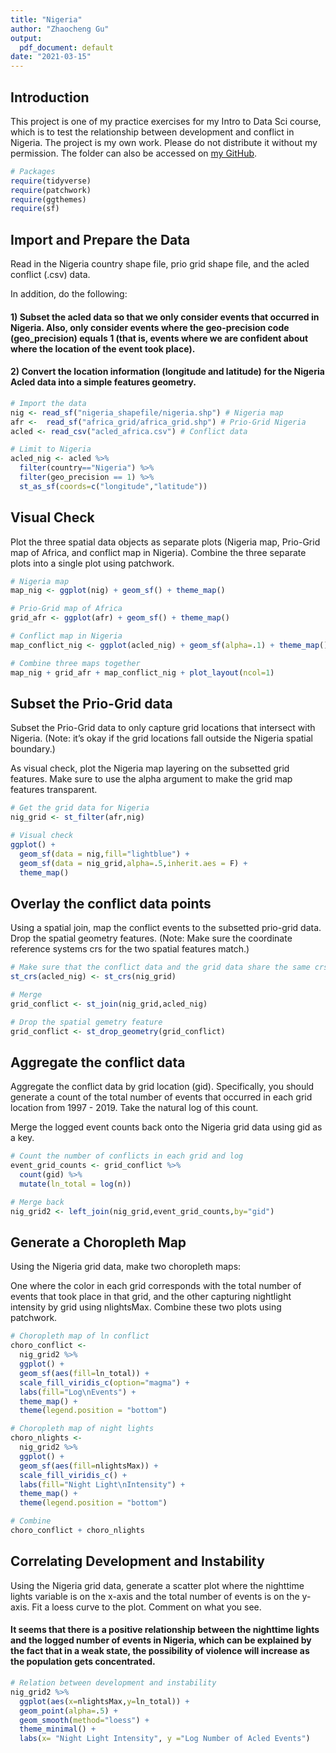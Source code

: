 ```yaml
---
title: "Nigeria"
author: "Zhaocheng Gu"
output:
  pdf_document: default
date: "2021-03-15"
---
```


## Introduction

This project is one of my practice exercises for my Intro to Data Sci course, which is to test the relationship between development and conflict in Nigeria. The project is my own work. Please do not distribute it without my permission. The folder can also be accessed on [my GitHub](https://github.com/GGGGUKIM/Coding_sample_R2).

```r
# Packages
require(tidyverse)
require(patchwork)
require(ggthemes)
require(sf)
```

## Import and Prepare the Data

Read in the Nigeria country shape file, prio grid shape file, and the acled conflict (.csv) data.

In addition, do the following:

#### 1) Subset the acled data so that we only consider events that occurred in Nigeria. Also, only consider events where the geo-precision code (geo_precision) equals 1 (that is, events where we are confident about where the location of the event took place).

#### 2) Convert the location information (longitude and latitude) for the Nigeria Acled data into a simple features geometry.

```r
# Import the data 
nig <- read_sf("nigeria_shapefile/nigeria.shp") # Nigeria map
afr <-  read_sf("africa_grid/africa_grid.shp") # Prio-Grid Nigeria
acled <- read_csv("acled_africa.csv") # Conflict data
```

```r
# Limit to Nigeria
acled_nig <- acled %>% 
  filter(country=="Nigeria") %>% 
  filter(geo_precision == 1) %>% 
  st_as_sf(coords=c("longitude","latitude"))
```

## Visual Check

Plot the three spatial data objects as separate plots (Nigeria map, Prio-Grid map of Africa, and conflict map in Nigeria). Combine the three separate plots into a single plot using patchwork.

```r
# Nigeria map
map_nig <- ggplot(nig) + geom_sf() + theme_map()

# Prio-Grid map of Africa
grid_afr <- ggplot(afr) + geom_sf() + theme_map()

# Conflict map in Nigeria
map_conflict_nig <- ggplot(acled_nig) + geom_sf(alpha=.1) + theme_map()

# Combine three maps together
map_nig + grid_afr + map_conflict_nig + plot_layout(ncol=1)
```

## Subset the Prio-Grid data

Subset the Prio-Grid data to only capture grid locations that intersect with Nigeria. (Note: it's okay if the grid locations fall outside the Nigeria spatial boundary.)

As visual check, plot the Nigeria map layering on the subsetted grid features. Make sure to use the alpha argument to make the grid map features transparent.

```r
# Get the grid data for Nigeria
nig_grid <- st_filter(afr,nig)

# Visual check
ggplot() +
  geom_sf(data = nig,fill="lightblue") +
  geom_sf(data = nig_grid,alpha=.5,inherit.aes = F) +
  theme_map()
```

## Overlay the conflict data points

Using a spatial join, map the conflict events to the subsetted prio-grid data. Drop the spatial geometry features. (Note: Make sure the coordinate reference systems crs for the two spatial features match.)

```r
# Make sure that the conflict data and the grid data share the same crs
st_crs(acled_nig) <- st_crs(nig_grid)

# Merge
grid_conflict <- st_join(nig_grid,acled_nig) 

# Drop the spatial gemetry feature
grid_conflict <- st_drop_geometry(grid_conflict)
```

## Aggregate the conflict data

Aggregate the conflict data by grid location (gid). Specifically, you should generate a count of the total number of events that occurred in each grid location from 1997 - 2019. Take the natural log of this count.

Merge the logged event counts back onto the Nigeria grid data using gid as a key.

```r
# Count the number of conflicts in each grid and log
event_grid_counts <- grid_conflict %>% 
  count(gid) %>% 
  mutate(ln_total = log(n))

# Merge back
nig_grid2 <- left_join(nig_grid,event_grid_counts,by="gid")
```

## Generate a Choropleth Map

Using the Nigeria grid data, make two choropleth maps:

One where the color in each grid corresponds with the total number of events that took place in that grid, and the other capturing nightlight intensity by grid using nlightsMax. Combine these two plots using patchwork.

```r
# Choropleth map of ln conflict 
choro_conflict <- 
  nig_grid2 %>% 
  ggplot() +
  geom_sf(aes(fill=ln_total)) +
  scale_fill_viridis_c(option="magma") + 
  labs(fill="Log\nEvents") +
  theme_map() +
  theme(legend.position = "bottom")

# Choropleth map of night lights
choro_nlights <- 
  nig_grid2 %>% 
  ggplot() +
  geom_sf(aes(fill=nlightsMax)) +
  scale_fill_viridis_c() + 
  labs(fill="Night Light\nIntensity") +
  theme_map() +
  theme(legend.position = "bottom")

# Combine
choro_conflict + choro_nlights 
```

## Correlating Development and Instability

Using the Nigeria grid data, generate a scatter plot where the nighttime lights variable is on the x-axis and the total number of events is on the y-axis. Fit a loess curve to the plot. Comment on what you see.

#### It seems that there is a positive relationship between the nighttime lights and the logged number of events in Nigeria, which can be explained by the fact that in a weak state, the possibility of violence will increase as the population gets concentrated.

```r
# Relation between development and instability
nig_grid2 %>% 
  ggplot(aes(x=nlightsMax,y=ln_total)) +
  geom_point(alpha=.5) +
  geom_smooth(method="loess") +
  theme_minimal() +
  labs(x= "Night Light Intensity", y ="Log Number of Acled Events")
```
